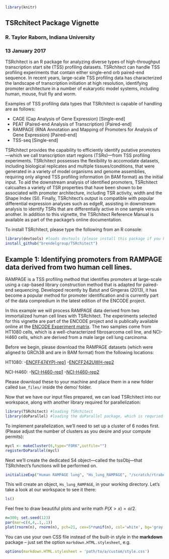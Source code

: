 <!--
vignette: >
    %\VignetteEngine{knitr::rmarkdown}
    %\VignetteIndexEntry{TSRchitect}
    %\VignettePackage{TSRchitect}
    %\VignetteIndexExtry{TSRchitect}
    \usepackage[utf8]{inputenc}
-->
```r
library(knitr)
```

## TSRchitect Package Vignette

### R. Taylor Raborn, Indiana University

### 13 January 2017

TSRchitect is an R package for analyzing diverse types of high-throughput transcription start site (TSS) profiling datasets. TSRchitect can handle TSS profiling experiments that contain either single-end orb paired-end sequence. In recent years, large-scale TSS profiling data has characterized the landscape of transcription initiation at high resolution, identifying promoter architecture in a number of eukaryotic model systems, including human, mouse, fruit fly and worm.

Examples of TSS profiling data types that TSRchitect is capable of handling are as follows:

- CAGE (Cap Analysis of Gene Expression) [Single-end]
- PEAT (Paired-end Analysis of Transcription) [Paired-end]
- RAMPAGE (RNA Annotation and Mapping of Promoters for Analysis of Gene Expression) [Paired-end]
- TSS-seq [Single-end]

TSRchitect provides the capability to efficiently identify putative promoters---which we call transcription start regions (TSRs)---from TSS profiling experiments. TSRchitect possesses the flexibility to accomodate datasets, including biological replicates and multiple tissues/conditions, that were generated in a variety of model organisms and genome assemblies, requiring only aligned TSS profiling information (in BAM format) as the initial input. To aid the downstream analysis of identified promoters, TSRchitect calcualtes a variety of TSR properties that have been shown to be associated with promoter architecture, including TSR activity, width and the Shape Index (SI). Finally, TSRchitect's output is compatible with popular differential expression analyses such as edgeR, assisting in downstream analysis to identify TSRs that are differentially active in one sample versus another. In addition to this vignette, the TSRchitect Reference Manual is available as part of the package's online documentation.

To install TSRchitect, please type the following from an R console:

```r
library(devtools) #loads devtools (please install this package if you haven't already done so)
install_github("brendelgroup/TSRchitect")
```

## Example 1: Identifying promoters from RAMPAGE data derived from two human cell lines.

RAMPAGE is a TSS profiling method that identifies promoters at large-scale using a cap-based library construction method that is adapted for paired-end sequencing. Developed recently by Batut and Gingeras (2013), it has become a popular method for promoter identification and is currently part of the data compredium in the latest edition of the ENCODE project.

In this example we will process RAMPAGE data derived from two immortalized human cell lines with TSRchitect. The experiments selected for this vignette are part of the ENCODE project and is publically available online at the [ENCODE Experiment matrix](https://www.encodeproject.org/matrix/?type=Experiment). The two samples come from HT1080 cells, which is a well-characterized fibrosarcoma cell line, and NCI-H460 cells, which are derived from a male large cell lung carcinoma. 

Before we begin, please download the RAMPAGE datasets (which were aligned to GRCh38 and are in BAM format) from the following locations:

HT1080:
-[ENCFF474YPI-rep1](https://www.encodeproject.org/files/ENCFF474YPI/@@download/ENCFF474YPI.bam)
-[ENCFF242UWH-rep2](https://www.encodeproject.org/files/ENCFF242UWH/@@download/ENCFF242UWH.bam)

NCI-H460:
-[NCI-H460-rep1](https://www.encodeproject.org/files/ENCFF214GWH/@@download/ENCFF214GWH.bam)
-[NCI-H460-rep2](https://www.encodeproject.org/files/ENCFF265SGZ/@@download/ENCFF265SGZ.bam)

Please download these to your machine and place them in a new folder called ```bam_files/``` inside the demo/ folder.

Now that we have our input files prepared, we can load TSRchitect into our workspace, along with another library required for parallelization:

```r
library(TSRchitect) #loading TSRchitect
library(doParallel) #loading the doParallel package, which is requried for parallel processing
```

To implement parallelization, we'll need to set up a cluster of 6 nodes first. (Please adjust the number of clusters as you desire and your compute permits):

```r
mycl <- makeCluster(6,type="FORK",outfile="")
registerDoParallel(mycl)
```

Next we'll create the dedicated S4 object---called the tssObj---that TSRchitect's functions will be performed on.

```r
initializeExp("Human RAMPAGE lung", "Hs_lung_RAMPAGE", "/scratch/rtraborn/RAMPAGE_ENCODE/vignette_files", isPairedEnd=TRUE) 
```

This will create an object, `Hs_lung_RAMPAGE`, in your working directory. Let's take a look at our workspace to see it there:

```r
ls()
```


Feel free to draw beautiful plots and write math $P(X>x)=\alpha/2$.

```r
n=300; set.seed(123)
par(mar=c(4,4,.1,.1))
plot(rnorm(n), rnorm(n), pch=21, cex=5*runif(n), col='white', bg='gray')
```

You can use your own CSS file instead of the built-in style in the **markdown** package -- just set the option `markdown.HTML.stylesheet`, e.g.

```r
options(markdown.HTML.stylesheet = 'path/to/a/custom/style.css')
```

